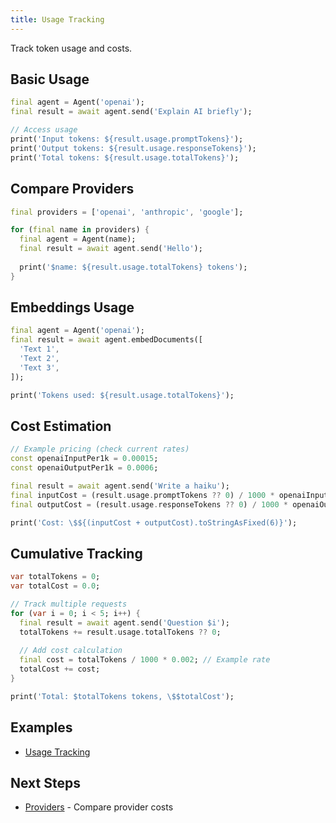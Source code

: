 ```yaml
---
title: Usage Tracking
---
```


Track token usage and costs.

## Basic Usage

```dart
final agent = Agent('openai');
final result = await agent.send('Explain AI briefly');

// Access usage
print('Input tokens: ${result.usage.promptTokens}');
print('Output tokens: ${result.usage.responseTokens}');
print('Total tokens: ${result.usage.totalTokens}');
```

## Compare Providers

```dart
final providers = ['openai', 'anthropic', 'google'];

for (final name in providers) {
  final agent = Agent(name);
  final result = await agent.send('Hello');
  
  print('$name: ${result.usage.totalTokens} tokens');
}
```

## Embeddings Usage

```dart
final agent = Agent('openai');
final result = await agent.embedDocuments([
  'Text 1',
  'Text 2',
  'Text 3',
]);

print('Tokens used: ${result.usage.totalTokens}');
```

## Cost Estimation

```dart
// Example pricing (check current rates)
const openaiInputPer1k = 0.00015;
const openaiOutputPer1k = 0.0006;

final result = await agent.send('Write a haiku');
final inputCost = (result.usage.promptTokens ?? 0) / 1000 * openaiInputPer1k;
final outputCost = (result.usage.responseTokens ?? 0) / 1000 * openaiOutputPer1k;

print('Cost: \$${(inputCost + outputCost).toStringAsFixed(6)}');
```

## Cumulative Tracking

```dart
var totalTokens = 0;
var totalCost = 0.0;

// Track multiple requests
for (var i = 0; i < 5; i++) {
  final result = await agent.send('Question $i');
  totalTokens += result.usage.totalTokens ?? 0;
  
  // Add cost calculation
  final cost = totalTokens / 1000 * 0.002; // Example rate
  totalCost += cost;
}

print('Total: $totalTokens tokens, \$$totalCost');
```

## Examples

- [Usage Tracking](https://github.com/csells/dartantic_ai/blob/main/packages/dartantic_ai/example/bin/usage_tracking.dart)

## Next Steps

- [Providers](/providers) - Compare provider costs
